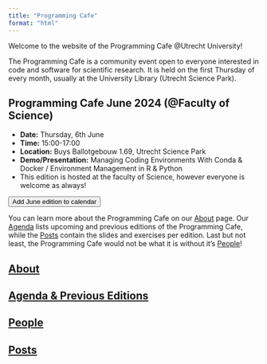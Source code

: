 ```yaml
---
title: "Programming Cafe"
format: "html"
---
```


Welcome to the website of the Programming Cafe @Utrecht University!

The Programming Cafe is a community event open to everyone interested in code and software for scientific research. It is held on the first Thursday of every month, usually at the University Library (Utrecht Science Park). 

::: {.callout-note icon=false}

## Programming Cafe June 2024 (@Faculty of Science)

- **Date:** Thursday, 6th June
- **Time:** 15:00-17:00
- **Location:** Buys Ballotgebouw 1.69, Utrecht Science Park
- **Demo/Presentation:** Managing Coding Environments With Conda & Docker / Environment Management in R & Python 
- This edition is hosted at the faculty of Science, however everyone is welcome as always!

<a href='https://www.uu.nl/en/node/138938/ics' download="Programming-Cafe">
<button type="button" class="btn btn-primary btn-sm">Add June edition to calendar</button>
</a>

:::

You can learn more about the Programming Cafe on our [About](about.qmd) page. Our [Agenda](agenda.qmd) lists upcoming and previous editions of the Programming Cafe, while the [Posts](posts.qmd) contain the slides and exercises per edition. Last but not least, the Programming Cafe would not be what it is without it's [People](people.qmd)!

## [About](about.qmd)
## [Agenda & Previous Editions](agenda.qmd)
## [People](people.qmd)
## [Posts](posts.qmd)

